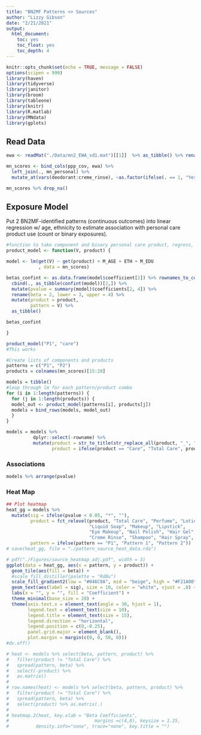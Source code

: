 ```yaml
---
title: "BN2MF Patterns <> Sources"
author: "Lizzy Gibson"
date: "2/21/2021"
output:
  html_document:
    toc: yes
    toc_float: yes
    toc_depth: 4
---
```


```r
knitr::opts_chunk$set(echo = TRUE, message = FALSE)
options(scipen = 999)
library(haven)
library(tidyverse)
library(janitor)
library(broom)
library(tableone)
library(knitr)
library(R.matlab)
library(MNdata)
library(gplots)
```

## Read Data

```r
ewa <- readMat("./Data/mn2_EWA_sd1.mat")[[1]]  %>% as_tibble() %>% rename(P1 = V1, P2 = V2)

mn_scores <- bind_cols(ppp_cov, ewa) %>%  
  left_join(., mn_personal) %>% 
  mutate_at(vars(deodorant:creme_rinse), ~as.factor(ifelse(. == 1, "Yes", "No"))) # Recode 1 = Yes, 2 = No

mn_scores %>% drop_na()
```

## Exposure Model

Put 2 BN2MF-identified patterns (continuous outcomes) into linear regression w/ age, ethnicity to estimate association with personal care product use (count or binary exposures).

```r
#function to take component and binary personal care product, regress, and output as tibble
product_model <- function(V, product) {

model <- lm(get(V) ~ get(product) + M_AGE + ETH + M_EDU
            , data = mn_scores)

betas_confint <- as.data.frame(model$coefficient[2]) %>% rownames_to_column() %>% 
  cbind(., as_tibble(confint(model))[2,]) %>%
  mutate(pvalue = summary(model)$coefficients[2, 4]) %>% 
  rename(beta = 2, lower = 3, upper = 4) %>% 
  mutate(product = product,
         pattern = V) %>% 
  as_tibble()

betas_confint

}

product_model("P1", "care")
#This works

#Create lists of components and products
patterns = c("P1", "P2")
products = colnames(mn_scores)[15:28]

models = tibble()
#loop through lm for each pattern/product combo
for (i in 1:length(patterns)) {
  for (j in 1:length(products)) {
  model_out <- product_model(patterns[i], products[j])
  models = bind_rows(models, model_out)
  }
}

models = models %>% 
          dplyr::select(-rowname) %>% 
          mutate(product = str_to_title(str_replace_all(product, "_", " ")),
                 product = ifelse(product == "Care", "Total Care", product))
```

### Associations

```r
models %>% arrange(pvalue)
```

### Heat Map

```r
## Plot heatmap 
heat_gg = models %>% 
  mutate(sig = ifelse(pvalue < 0.05, "*", ""),
         product = fct_relevel(product, "Total Care", "Perfume", "Lotion", "Deodorant",
                               "Liquid Soap", "Makeup", "Lipstick",
                               "Eye Makeup", "Nail Polish", "Hair Gel",
                               "Creme Rinse", "Shampoo", "Hair Spray", "Sunscreen"),
         pattern = ifelse(pattern == "P1", "Pattern 1", "Pattern 2"))
# save(heat_gg, file = "./pattern_source_heat_data.rda")

# pdf("./Figures/source_heatmap_adj.pdf", width = 3)
ggplot(data = heat_gg, aes(x = pattern, y = product)) + 
  geom_tile(aes(fill = beta)) + 
  #scale_fill_distiller(palette = "RdBu")
  scale_fill_gradient2(low = "#046C9A", mid = "beige", high = "#F21A00") +
  geom_text(aes(label = sig), size = 10, color = "white", vjust = .8) +
  labs(x = "", y = "", fill = "Coefficient") + 
  theme_minimal(base_size = 20) +
  theme(axis.text.x = element_text(angle = 30, hjust = 1),
        legend.text = element_text(size = 10),
        legend.title = element_text(size = 15),
        legend.direction = "horizontal",
        legend.position = c(0,-0.25),
        panel.grid.major = element_blank(),
        plot.margin = margin(c(0, 0, 50, 0)))
#dv.off()

# heat <- models %>% select(beta, pattern, product) %>%
#   filter(product != "Total Care") %>% 
#   spread(pattern, beta) %>%
#   select(-product) %>%
#   as.matrix()
# 
# row.names(heat) <- models %>% select(beta, pattern, product) %>%
#   filter(product != "Total Care") %>% 
#   spread(pattern, beta) %>%
#   select(product) %>% as.matrix(.)
# 
# heatmap.2(heat, key.xlab = "Beta Coefficients",
#                                margins =c(4,8), keysize = 1.25,
#          density.info="none", trace="none", key.title = "")
```



